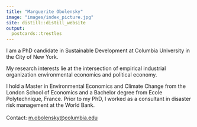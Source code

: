 ```yaml
---
title: "Marguerite Obolensky"
image: "images/index_picture.jpg"
site: distill::distill_website
output: 
  postcards::trestles
---
```

I am a PhD candidate in Sustainable Development at Columbia University in the City of New York. 

My research interests lie at the intersection of empirical industrial organization environmental economics and political economy. 

I hold a Master in Environmental Economics and Climate Change from the London School of Economics and a Bachelor degree from Ecole Polytechnique, France. Prior to my PhD, I worked as a consultant in disaster risk management at the World Bank.
<br>
<br>
Contact: [m.obolensky@columbia.edu](m.obolensky@columbia.edu)
